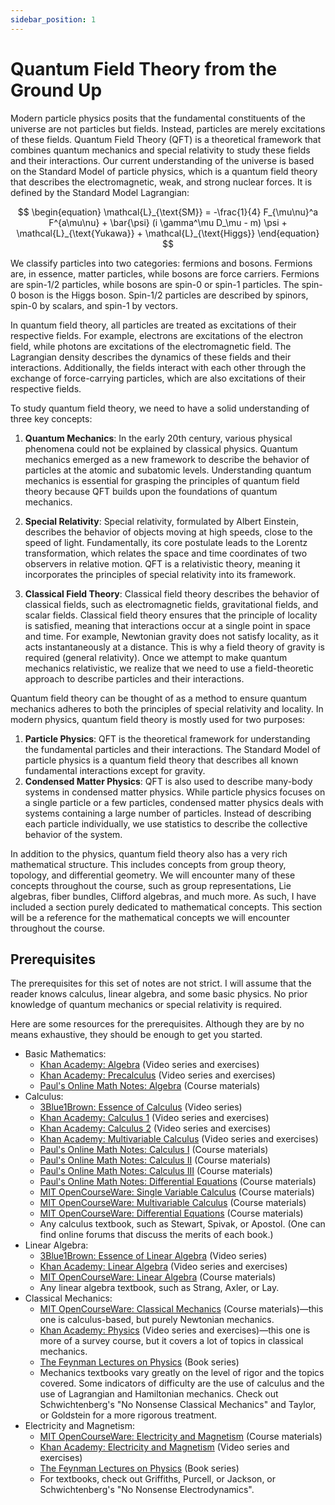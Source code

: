 ```yaml
---
sidebar_position: 1
---
```




# Quantum Field Theory from the Ground Up

Modern particle physics posits that the fundamental constituents of the universe are not particles but fields.
Instead, particles are merely excitations of these fields.
Quantum Field Theory (QFT) is a theoretical framework that combines quantum mechanics and special relativity to study these fields and their interactions.
Our current understanding of the universe is based on the Standard Model of particle physics, which is a quantum field theory that describes the electromagnetic, weak, and strong nuclear forces.
It is defined by the Standard Model Lagrangian:

$$
\begin{equation}
\mathcal{L}_{\text{SM}} = -\frac{1}{4} F_{\mu\nu}^a F^{a\mu\nu} + \bar{\psi} (i \gamma^\mu D_\mu - m) \psi + \mathcal{L}_{\text{Yukawa}} + \mathcal{L}_{\text{Higgs}}
\end{equation}
$$

We classify particles into two categories: fermions and bosons.
Fermions are, in essence, matter particles, while bosons are force carriers.
Fermions are spin-1/2 particles, while bosons are spin-0 or spin-1 particles. The spin-0 boson is the Higgs boson.
Spin-1/2 particles are described by spinors, spin-0 by scalars, and spin-1 by vectors.

In quantum field theory, all particles are treated as excitations of their respective fields.
For example, electrons are excitations of the electron field, while photons are excitations of the electromagnetic field.
The Lagrangian density describes the dynamics of these fields and their interactions.
Additionally, the fields interact with each other through the exchange of force-carrying particles, which are also excitations of their respective fields.

To study quantum field theory, we need to have a solid understanding of three key concepts:

1. **Quantum Mechanics**: In the early 20th century, various physical phenomena could not be explained by classical physics.
    Quantum mechanics emerged as a new framework to describe the behavior of particles at the atomic and subatomic levels.
    Understanding quantum mechanics is essential for grasping the principles of quantum field theory because QFT builds upon the foundations of quantum mechanics.

2. **Special Relativity**: Special relativity, formulated by Albert Einstein, describes the behavior of objects moving at high speeds, close to the speed of light.
    Fundamentally, its core postulate leads to the Lorentz transformation, which relates the space and time coordinates of two observers in relative motion.
    QFT is a relativistic theory, meaning it incorporates the principles of special relativity into its framework.

3. **Classical Field Theory**: Classical field theory describes the behavior of classical fields, such as electromagnetic fields, gravitational fields, and scalar fields.
    Classical field theory ensures that the principle of locality is satisfied, meaning that interactions occur at a single point in space and time.
    For example, Newtonian gravity does not satisfy locality, as it acts instantaneously at a distance. This is why a field theory of gravity is required (general relativity).
    Once we attempt to make quantum mechanics relativistic, we realize that we need to use a field-theoretic approach to describe particles and their interactions.

Quantum field theory can be thought of as a method to ensure quantum mechanics adheres to both the principles of special relativity and locality.
In modern physics, quantum field theory is mostly used for two purposes:

1. **Particle Physics**: QFT is the theoretical framework for understanding the fundamental particles and their interactions.
    The Standard Model of particle physics is a quantum field theory that describes all known fundamental interactions except for gravity.
2. **Condensed Matter Physics**: QFT is also used to describe many-body systems in condensed matter physics.
    While particle physics focuses on a single particle or a few particles, condensed matter physics deals with systems containing a large number of particles.
    Instead of describing each particle individually, we use statistics to describe the collective behavior of the system.

In addition to the physics, quantum field theory also has a very rich mathematical structure.
This includes concepts from group theory, topology, and differential geometry.
We will encounter many of these concepts throughout the course, such as group representations, Lie algebras, fiber bundles, Clifford algebras, and much more.
As such, I have included a section purely dedicated to mathematical concepts.
This section will be a reference for the mathematical concepts we will encounter throughout the course.

## Prerequisites

The prerequisites for this set of notes are not strict.
I will assume that the reader knows calculus, linear algebra, and some basic physics.
No prior knowledge of quantum mechanics or special relativity is required.

Here are some resources for the prerequisites. Although they are by no means exhaustive, they should be enough to get you started.

- Basic Mathematics:
    - [Khan Academy: Algebra](https://www.khanacademy.org/math/algebra) (Video series and exercises)
    - [Khan Academy: Precalculus](https://www.khanacademy.org/math/precalculus) (Video series and exercises)
    - [Paul's Online Math Notes: Algebra](http://tutorial.math.lamar.edu/Classes/Alg/Alg.aspx) (Course materials)
- Calculus:
    - [3Blue1Brown: Essence of Calculus](https://www.youtube.com/watch?v=WUvTyaaNkzM) (Video series)
    - [Khan Academy: Calculus 1](https://www.khanacademy.org/math/calculus-1) (Video series and exercises)
    - [Khan Academy: Calculus 2](https://www.khanacademy.org/math/calculus-2) (Video series and exercises)
    - [Khan Academy: Multivariable Calculus](https://www.khanacademy.org/math/multivariable-calculus) (Video series and exercises)
    - [Paul's Online Math Notes: Calculus I](http://tutorial.math.lamar.edu/Classes/CalcI/CalcI.aspx) (Course materials)
    - [Paul's Online Math Notes: Calculus II](http://tutorial.math.lamar.edu/Classes/CalcII/CalcII.aspx) (Course materials)
    - [Paul's Online Math Notes: Calculus III](http://tutorial.math.lamar.edu/Classes/CalcIII/CalcIII.aspx) (Course materials)
    - [Paul's Online Math Notes: Differential Equations](http://tutorial.math.lamar.edu/Classes/DE/DE.aspx) (Course materials)
    - [MIT OpenCourseWare: Single Variable Calculus](https://ocw.mit.edu/courses/mathematics/18-01sc-single-variable-calculus-fall-2010/) (Course materials)
    - [MIT OpenCourseWare: Multivariable Calculus](https://ocw.mit.edu/courses/mathematics/18-02sc-multivariable-calculus-fall-2010/) (Course materials)
    - [MIT OpenCourseWare: Differential Equations](https://ocw.mit.edu/courses/mathematics/18-03sc-differential-equations-fall-2011/) (Course materials)
    - Any calculus textbook, such as Stewart, Spivak, or Apostol. (One can find online forums that discuss the merits of each book.)
- Linear Algebra:
    - [3Blue1Brown: Essence of Linear Algebra](https://www.youtube.com/watch?v=fNk_zzaMoSs) (Video series)
    - [Khan Academy: Linear Algebra](https://www.khanacademy.org/math/linear-algebra) (Video series and exercises)
    - [MIT OpenCourseWare: Linear Algebra](https://ocw.mit.edu/courses/mathematics/18-06-linear-algebra-spring-2010/) (Course materials)
    - Any linear algebra textbook, such as Strang, Axler, or Lay.
- Classical Mechanics:
    - [MIT OpenCourseWare: Classical Mechanics](https://ocw.mit.edu/courses/physics/8-01sc-classical-mechanics-fall-2016/) (Course materials)—this one is calculus-based, but purely Newtonian mechanics.
    - [Khan Academy: Physics](https://www.khanacademy.org/science/physics) (Video series and exercises)—this one is more of a survey course, but it covers a lot of topics in classical mechanics.
    - [The Feynman Lectures on Physics](https://www.feynmanlectures.caltech.edu/) (Book series)
    - Mechanics textbooks vary greatly on the level of rigor and the topics covered. Some indicators of difficulty are the use of calculus and the use of Lagrangian and Hamiltonian mechanics.
        Check out Schwichtenberg's "No Nonsense Classical Mechanics" and Taylor, or Goldstein for a more rigorous treatment.
- Electricity and Magnetism:
    - [MIT OpenCourseWare: Electricity and Magnetism](https://ocw.mit.edu/courses/physics/8-02sc-electricity-and-magnetism-fall-2010/) (Course materials)
    - [Khan Academy: Electricity and Magnetism](https://www.khanacademy.org/science/physics/electricity-and-magnetism) (Video series and exercises)
    - [The Feynman Lectures on Physics](https://www.feynmanlectures.caltech.edu/) (Book series)
    - For textbooks, check out Griffiths, Purcell, or Jackson, or Schwichtenberg's "No Nonsense Electrodynamics".

